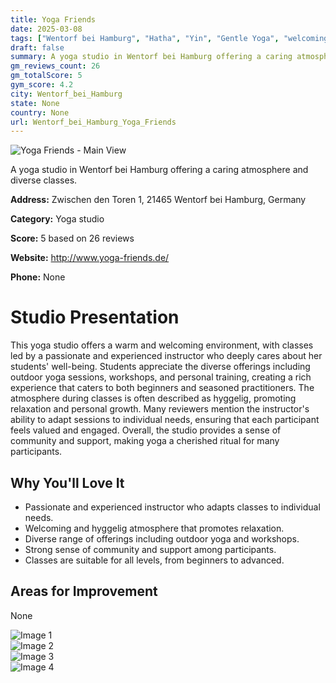 ```yaml
---
title: Yoga Friends
date: 2025-03-08
tags: ["Wentorf bei Hamburg", "Hatha", "Yin", "Gentle Yoga", "welcoming", "community", "Wentorf bei Hamburg"]  
draft: false
summary: A yoga studio in Wentorf bei Hamburg offering a caring atmosphere and diverse classes.
gm_reviews_count: 26
gm_totalScore: 5
gym_score: 4.2
city: Wentorf_bei_Hamburg
state: None
country: None
url: Wentorf_bei_Hamburg_Yoga_Friends
---
```


<div className="aspect-[16/9] relative my-8">
  <img 
    src="https://lh5.googleusercontent.com/p/AF1QipOLrfqbz0R6LkZgMqxOKJoXiOc5SY2TDUCckb3Q=w1920-h1080-k-no"
    alt="Yoga Friends - Main View"
    className="object-cover absolute inset-0 w-full h-full rounded-lg"
  />
</div>

A yoga studio in Wentorf bei Hamburg offering a caring atmosphere and diverse classes.

**Address:** Zwischen den Toren 1, 21465 Wentorf bei Hamburg, Germany

**Category:** Yoga studio

**Score:** 5 based on 26 reviews

**Website:** http://www.yoga-friends.de/

**Phone:** None

# Studio Presentation

This yoga studio offers a warm and welcoming environment, with classes led by a passionate and experienced instructor who deeply cares about her students' well-being. Students appreciate the diverse offerings including outdoor yoga sessions, workshops, and personal training, creating a rich experience that caters to both beginners and seasoned practitioners. The atmosphere during classes is often described as hyggelig, promoting relaxation and personal growth. Many reviewers mention the instructor's ability to adapt sessions to individual needs, ensuring that each participant feels valued and engaged. Overall, the studio provides a sense of community and support, making yoga a cherished ritual for many participants.



## Why You'll Love It

- Passionate and experienced instructor who adapts classes to individual needs.
- Welcoming and hyggelig atmosphere that promotes relaxation.
- Diverse range of offerings including outdoor yoga and workshops.
- Strong sense of community and support among participants.
- Classes are suitable for all levels, from beginners to advanced.

## Areas for Improvement

None

<div className="grid grid-cols-1 xl:grid-cols-2 gap-4 my-8">
<div className="aspect-[4/3] relative"><img src="https://lh5.googleusercontent.com/p/AF1QipN7CY6_n81-w7nRLNP6a0bRxBpVxNPjGZSJnaLy=w1920-h1080-k-no" alt="Image 1" className="object-cover absolute inset-0 w-full h-full rounded-lg" /></div>
<div className="aspect-[4/3] relative"><img src="https://lh5.googleusercontent.com/p/AF1QipMEt4zASnhISn9UQIoFrYzICDYdFJQsFvxQ7YB5=w1920-h1080-k-no" alt="Image 2" className="object-cover absolute inset-0 w-full h-full rounded-lg" /></div>
<div className="aspect-[4/3] relative"><img src="https://lh5.googleusercontent.com/p/AF1QipMkYD-iy8r9ZLCVrtp1eJcQZK_8NOpaty3qdTVt=w1920-h1080-k-no" alt="Image 3" className="object-cover absolute inset-0 w-full h-full rounded-lg" /></div>
<div className="aspect-[4/3] relative"><img src="https://lh5.googleusercontent.com/p/AF1QipNFl8eB8UGGv5Wx114ZhJKotUwmbl2wmUQb41fh=w1920-h1080-k-no" alt="Image 4" className="object-cover absolute inset-0 w-full h-full rounded-lg" /></div>
</div>